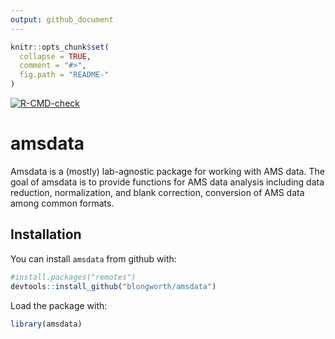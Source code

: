```yaml
---
output: github_document
---
```


<!-- README.md is generated from README.Rmd. Please edit that file -->

```r
knitr::opts_chunk$set(
  collapse = TRUE,
  comment = "#>",
  fig.path = "README-"
)
```

<!-- badges: start -->
  [![R-CMD-check](https://github.com/blongworth/amsdata/workflows/R-CMD-check/badge.svg)](https://github.com/blongworth/amsdata/actions)
<!-- badges: end -->

# amsdata

Amsdata is a (mostly) lab-agnostic package for working with AMS data.
The goal of amsdata is to provide functions for AMS data analysis including
data reduction, normalization, and blank correction, conversion of AMS data among
common formats.

## Installation

You can install `amsdata` from github with:

```r
#install.packages("remotes")
devtools::install_github("blongworth/amsdata")
```

Load the package with:

```r
library(amsdata)
```

